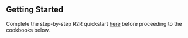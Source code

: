 ## Getting Started

Complete the step-by-step R2R quickstart [here](/getting-started/quickstart) before proceeding to the cookbooks below.
